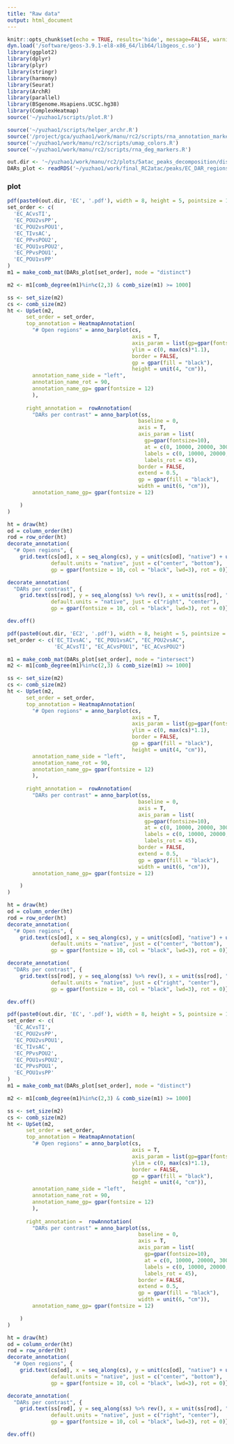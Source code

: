 ```yaml
---
title: "Raw data"
output: html_document
---
```


```r
knitr::opts_chunk$set(echo = TRUE, results='hide', message=FALSE, warning=FALSE, fig.height = 7, fig.width = 7)
dyn.load('/software/geos-3.9.1-el8-x86_64/lib64/libgeos_c.so')
library(ggplot2)
library(dplyr)
library(plyr)
library(stringr)
library(harmony)
library(Seurat)
library(ArchR)
library(parallel)
library(BSgenome.Hsapiens.UCSC.hg38)
library(ComplexHeatmap)
source('~/yuzhao1/scripts/plot.R')
```

```r
source('~/yuzhao1/scripts/helper_archr.R')
source('/project/gca/yuzhao1/work/manu/rc2/scripts/rna_annotation_markers.R')
source('~/yuzhao1/work/manu/rc2/scripts/umap_colors.R')
source('~/yuzhao1/work/manu/rc2/scripts/rna_deg_markers.R')
```

```r
out.dir <- '~/yuzhao1/work/manu/rc2/plots/5atac_peaks_decomposition/distinct _mode/'
DARs_plot <- readRDS('~/yuzhao1/work/final_RC2atac/peaks/EC_DAR_regions_DifferentContrastLists_ScriptInManuFolder.rds')
```

### plot

```r
pdf(paste0(out.dir, 'EC', '.pdf'), width = 8, height = 5, pointsize = 1)
set_order <- c(
  'EC_ACvsTI',
  'EC_POU2vsPP',
  'EC_POU2vsPOU1',
  'EC_TIvsAC',
  'EC_PPvsPOU2',
  'EC_POU1vsPOU2',
  'EC_PPvsPOU1',
  'EC_POU1vsPP'
)
m1 = make_comb_mat(DARs_plot[set_order], mode = "distinct")

m2 <- m1[comb_degree(m1)%in%c(2,3) & comb_size(m1) >= 1000]

ss <- set_size(m2)
cs <- comb_size(m2)
ht <- UpSet(m2,       
      set_order = set_order,
      top_annotation = HeatmapAnnotation(
        "# Open regions" = anno_barplot(cs, 
                                        axis = T,
                                        axis_param = list(gp=gpar(fontsize=10)),
                                        ylim = c(0, max(cs)*1.1),
                                        border = FALSE, 
                                        gp = gpar(fill = "black"), 
                                        height = unit(4, "cm")), 
        annotation_name_side = "left", 
        annotation_name_rot = 90,
        annotation_name_gp= gpar(fontsize = 12)
        ),
      
      right_annotation =  rowAnnotation(
        "DARs per contrast" = anno_barplot(ss, 
                                          baseline = 0,
                                          axis = T,
                                          axis_param = list(
                                            gp=gpar(fontsize=10),
                                            at = c(0, 10000, 20000, 30000, 40000, 50000, 60000),
                                            labels = c(0, 10000, 20000, 30000, 40000, 50000, 60000),
                                            labels_rot = 45),
                                          border = FALSE, 
                                          extend = 0.5,
                                          gp = gpar(fill = "black"), 
                                          width = unit(6, "cm")),
        annotation_name_gp= gpar(fontsize = 12)

    )
)

ht = draw(ht)
od = column_order(ht)
rod = row_order(ht)
decorate_annotation(
  "# Open regions", {
    grid.text(cs[od], x = seq_along(cs), y = unit(cs[od], "native") + unit(2, "pt"),
              default.units = "native", just = c("center", "bottom"),
              gp = gpar(fontsize = 10, col = "black", lwd=3), rot = 0)})

decorate_annotation(
  "DARs per contrast", {
    grid.text(ss[rod], y = seq_along(ss) %>% rev(), x = unit(ss[rod], "native") + unit(1, "cm"),
              default.units = "native", just = c("right", "center"),
              gp = gpar(fontsize = 10, col = "black", lwd=3), rot = 0)})

dev.off()
```

```r
pdf(paste0(out.dir, 'EC2', '.pdf'), width = 8, height = 5, pointsize = 1)
set_order <- c('EC_TIvsAC', "EC_POU1vsAC", "EC_POU2vsAC",
               'EC_ACvsTI', "EC_ACvsPOU1", "EC_ACvsPOU2")

m1 = make_comb_mat(DARs_plot[set_order], mode = "intersect")
m2 <- m1[comb_degree(m1)%in%c(2,3) & comb_size(m1) >= 1000]

ss <- set_size(m2)
cs <- comb_size(m2)
ht <- UpSet(m2,       
      set_order = set_order,
      top_annotation = HeatmapAnnotation(
        "# Open regions" = anno_barplot(cs, 
                                        axis = T,
                                        axis_param = list(gp=gpar(fontsize=10)),
                                        ylim = c(0, max(cs)*1.1),
                                        border = FALSE, 
                                        gp = gpar(fill = "black"), 
                                        height = unit(4, "cm")), 
        annotation_name_side = "left", 
        annotation_name_rot = 90,
        annotation_name_gp= gpar(fontsize = 12)
        ),
      
      right_annotation =  rowAnnotation(
        "DARs per contrast" = anno_barplot(ss, 
                                          baseline = 0,
                                          axis = T,
                                          axis_param = list(
                                            gp=gpar(fontsize=10),
                                            at = c(0, 10000, 20000, 30000, 40000, 50000, 60000),
                                            labels = c(0, 10000, 20000, 30000, 40000, 50000, 60000),
                                            labels_rot = 45),
                                          border = FALSE, 
                                          extend = 0.5,
                                          gp = gpar(fill = "black"), 
                                          width = unit(6, "cm")),
        annotation_name_gp= gpar(fontsize = 12)

    )
)

ht = draw(ht)
od = column_order(ht)
rod = row_order(ht)
decorate_annotation(
  "# Open regions", {
    grid.text(cs[od], x = seq_along(cs), y = unit(cs[od], "native") + unit(2, "pt"),
              default.units = "native", just = c("center", "bottom"),
              gp = gpar(fontsize = 10, col = "black", lwd=3), rot = 0)})

decorate_annotation(
  "DARs per contrast", {
    grid.text(ss[rod], y = seq_along(ss) %>% rev(), x = unit(ss[rod], "native") + unit(1, "cm"),
              default.units = "native", just = c("right", "center"),
              gp = gpar(fontsize = 10, col = "black", lwd=3), rot = 0)})

dev.off()
```


```r
pdf(paste0(out.dir, 'EC', '.pdf'), width = 8, height = 5, pointsize = 1)
set_order <- c(
  'EC_ACvsTI',
  'EC_POU2vsPP',
  'EC_POU2vsPOU1',
  'EC_TIvsAC',
  'EC_PPvsPOU2',
  'EC_POU1vsPOU2',
  'EC_PPvsPOU1',
  'EC_POU1vsPP'
)
m1 = make_comb_mat(DARs_plot[set_order], mode = "distinct")

m2 <- m1[comb_degree(m1)%in%c(2,3) & comb_size(m1) >= 1000]

ss <- set_size(m2)
cs <- comb_size(m2)
ht <- UpSet(m2,       
      set_order = set_order,
      top_annotation = HeatmapAnnotation(
        "# Open regions" = anno_barplot(cs, 
                                        axis = T,
                                        axis_param = list(gp=gpar(fontsize=10)),
                                        ylim = c(0, max(cs)*1.1),
                                        border = FALSE, 
                                        gp = gpar(fill = "black"), 
                                        height = unit(4, "cm")), 
        annotation_name_side = "left", 
        annotation_name_rot = 90,
        annotation_name_gp= gpar(fontsize = 12)
        ),
      
      right_annotation =  rowAnnotation(
        "DARs per contrast" = anno_barplot(ss, 
                                          baseline = 0,
                                          axis = T,
                                          axis_param = list(
                                            gp=gpar(fontsize=10),
                                            at = c(0, 10000, 20000, 30000, 40000, 50000, 60000),
                                            labels = c(0, 10000, 20000, 30000, 40000, 50000, 60000),
                                            labels_rot = 45),
                                          border = FALSE, 
                                          extend = 0.5,
                                          gp = gpar(fill = "black"), 
                                          width = unit(6, "cm")),
        annotation_name_gp= gpar(fontsize = 12)

    )
)

ht = draw(ht)
od = column_order(ht)
rod = row_order(ht)
decorate_annotation(
  "# Open regions", {
    grid.text(cs[od], x = seq_along(cs), y = unit(cs[od], "native") + unit(2, "pt"),
              default.units = "native", just = c("center", "bottom"),
              gp = gpar(fontsize = 10, col = "black", lwd=3), rot = 0)})

decorate_annotation(
  "DARs per contrast", {
    grid.text(ss[rod], y = seq_along(ss) %>% rev(), x = unit(ss[rod], "native") + unit(1, "cm"),
              default.units = "native", just = c("right", "center"),
              gp = gpar(fontsize = 10, col = "black", lwd=3), rot = 0)})

dev.off()
```

























